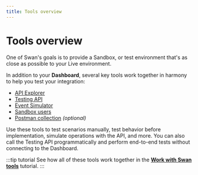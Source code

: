 ```yaml
---
title: Tools overview
---
```


# Tools overview

One of Swan's goals is to provide a Sandbox, or test environment that's as close as possible to your Live environment.

In addition to your **Dashboard**, several key tools work together in harmony to help you test your integration:

- [API Explorer](./api-explorer.mdx)
- [Testing API](./testing-api.mdx)
- [Event Simulator](./event-simulator.mdx)
- [Sandbox users](./sandbox-users.mdx)
- [Postman collection](./sandbox-users.mdx) *(optional)*

Use these tools to test scenarios manually, test behavior before implementation, simulate operations with the API, and more.
You can also call the Testing API programmatically and perform end-to-end tests without connecting to the Dashboard.

:::tip tutorial
See how all of these tools work together in the [**Work with Swan tools**](./guide-test-tools.mdx) tutorial.
:::